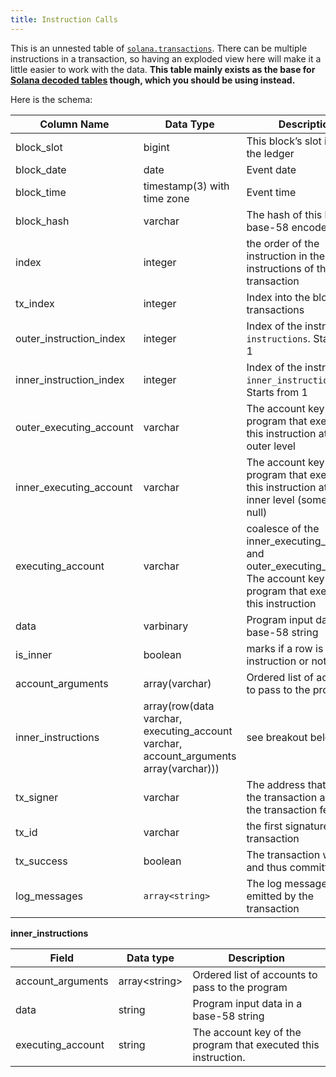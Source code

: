 ```yaml
---
title: Instruction Calls
---
```


This is an unnested table of [`solana.transactions`](transactions.md). There can be multiple instructions in a transaction, so having an exploded view here will make it a little easier to work with the data. **This table mainly exists as the base for [Solana decoded tables](../../decoded/solana/idl-tables.md) though, which you should be using instead.**

Here is the schema:

| Column Name               | Data Type     | Description                                         |
| ------------------- | --------------- | ------------------------------------ |
| block_slot | bigint | This block’s slot index in the ledger |
| block_date | date | Event date |
| block_time | timestamp(3) with time zone | Event time |
| block_hash | varchar | The hash of this block, base-58 encoded
| index | integer | the order of the instruction in the original instructions of the transaction |
| tx_index | integer | Index into the block’s transactions |
| outer_instruction_index | integer | Index of the instruction in `instructions`. Starts from 1 |
| inner_instruction_index | integer | Index of the instruction in `inner_instructions`. Starts from 1 |
| outer_executing_account | varchar | The account key of the program that executed this instruction at the outer level |
| inner_executing_account | varchar | The account key of the program that executed this instruction at the inner level (sometimes null) |
| executing_account | varchar | coalesce of the inner_executing_account and outer_executing_account. The account key of the program that executed this instruction |
| data | varbinary | Program input data in a base-58 string |
| is_inner | boolean | marks if a row is an inner instruction or not |
| account_arguments | array(varchar) | Ordered list of accounts to pass to the program |
| inner_instructions | array(row(data varchar, executing_account varchar, account_arguments array(varchar))) | see breakout below |
| tx_signer | varchar | The address that initiates the transaction and pays the transaction fee |
| tx_id | varchar | the first signature in the transaction |
| tx_success | boolean |The transaction was valid and thus committed. |
| log_messages | `array<string>` | The log messages emitted by the transaction |

**inner\_instructions**

| Field              | Data type      | Description                                                    |
| ------------------ | -------------- | -------------------------------------------------------------- |
| account\_arguments | array&lt;string&gt; | Ordered list of accounts to pass to the program                |
| data               | string         | Program input data in a base-58 string                         |
| executing\_account | string         | The account key of the program that executed this instruction. |
